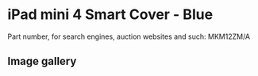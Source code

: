 
# iPad mini 4 Smart Cover - Blue

Part number, for search engines, auction websites and such: MKM12ZM/A

## Image gallery

<div style={{ width: "768px" }}>
  <GalleryComponent
    images={[
      {
        original: "/everysource/MKM12.webp",
        thumbnail: "/everypreview/MKM12.webp",
      },
      {
        original: "/everysource/MKM12_AV1_GOLD.webp",
        thumbnail: "/everypreview/MKM12_AV1_GOLD.webp",
      },
      {
        original: "/everysource/MKM12_AV1_SILVER.webp",
        thumbnail: "/everypreview/MKM12_AV1_SILVER.webp",
      },
      {
        original: "/everysource/MKM12_AV1_SPACE_GRAY.webp",
        thumbnail: "/everypreview/MKM12_AV1_SPACE_GRAY.webp",
      },
      {
        original: "/everysource/MKM12_AV2.webp",
        thumbnail: "/everypreview/MKM12_AV2.webp",
      },
      {
        original: "/everysource/MKM12_AV3.webp",
        thumbnail: "/everypreview/MKM12_AV3.webp",
      }
    ]}
  />
</div>